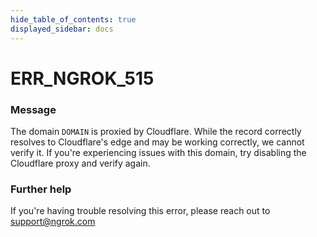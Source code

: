 ```yaml
---
hide_table_of_contents: true
displayed_sidebar: docs
---
```



# ERR_NGROK_515

### Message

The domain `DOMAIN` is proxied by Cloudflare. While the record correctly resolves to Cloudflare's edge and may be working correctly, we cannot verify it. If you're experiencing issues with this domain, try disabling the Cloudflare proxy and verify again.

<ErrorDetails error="err_ngrok_515" />

### Further help

If you're having trouble resolving this error, please reach out to [support@ngrok.com](mailto:support@ngrok.com?subject=Help%20with%20ERR_NGROK_515)
